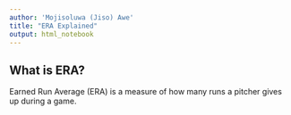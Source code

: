```yaml
---
author: 'Mojisoluwa (Jiso) Awe'
title: "ERA Explained"
output: html_notebook
---
```


## What is ERA?

Earned Run Average (ERA) is a measure of how many runs a pitcher gives up during a game.





